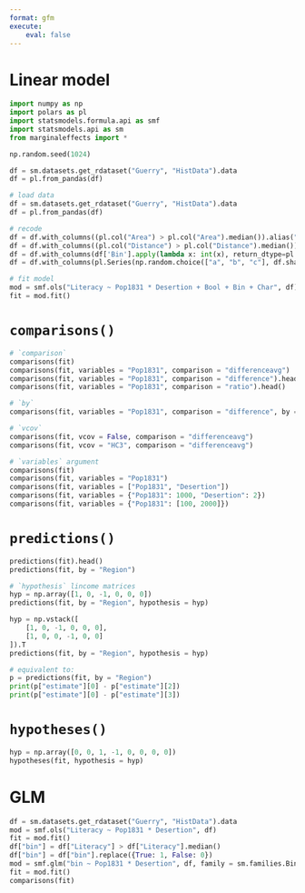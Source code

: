 ```yaml
---
format: gfm
execute:
    eval: false
---
```


# Linear model

```python
import numpy as np
import polars as pl
import statsmodels.formula.api as smf
import statsmodels.api as sm
from marginaleffects import *

np.random.seed(1024)

df = sm.datasets.get_rdataset("Guerry", "HistData").data
df = pl.from_pandas(df)

# load data
df = sm.datasets.get_rdataset("Guerry", "HistData").data
df = pl.from_pandas(df)

# recode
df = df.with_columns((pl.col("Area") > pl.col("Area").median()).alias("Bool"))
df = df.with_columns((pl.col("Distance") > pl.col("Distance").median()).alias("Bin"))
df = df.with_columns(df['Bin'].apply(lambda x: int(x), return_dtype=pl.Int32).alias('Bin'))
df = df.with_columns(pl.Series(np.random.choice(["a", "b", "c"], df.shape[0])).alias("Char"))

# fit model
mod = smf.ols("Literacy ~ Pop1831 * Desertion + Bool + Bin + Char", df)
fit = mod.fit()
```

# `comparisons()`

```python
# `comparison`
comparisons(fit)
comparisons(fit, variables = "Pop1831", comparison = "differenceavg")
comparisons(fit, variables = "Pop1831", comparison = "difference").head()
comparisons(fit, variables = "Pop1831", comparison = "ratio").head()

# `by`
comparisons(fit, variables = "Pop1831", comparison = "difference", by = "Region")

# `vcov`
comparisons(fit, vcov = False, comparison = "differenceavg")
comparisons(fit, vcov = "HC3", comparison = "differenceavg")

# `variables` argument
comparisons(fit)
comparisons(fit, variables = "Pop1831")
comparisons(fit, variables = ["Pop1831", "Desertion"])
comparisons(fit, variables = {"Pop1831": 1000, "Desertion": 2})
comparisons(fit, variables = {"Pop1831": [100, 2000]})
```

# `predictions()` 

```python
predictions(fit).head()
predictions(fit, by = "Region")

# `hypothesis` lincome matrices
hyp = np.array([1, 0, -1, 0, 0, 0])
predictions(fit, by = "Region", hypothesis = hyp)

hyp = np.vstack([
    [1, 0, -1, 0, 0, 0],
    [1, 0, 0, -1, 0, 0]
]).T
predictions(fit, by = "Region", hypothesis = hyp)

# equivalent to:
p = predictions(fit, by = "Region")
print(p["estimate"][0] - p["estimate"][2])
print(p["estimate"][0] - p["estimate"][3])
```


# `hypotheses()`

```python
hyp = np.array([0, 0, 1, -1, 0, 0, 0, 0])
hypotheses(fit, hypothesis = hyp)
```

# GLM

```python
df = sm.datasets.get_rdataset("Guerry", "HistData").data
mod = smf.ols("Literacy ~ Pop1831 * Desertion", df)
fit = mod.fit()
df["bin"] = df["Literacy"] > df["Literacy"].median()
df["bin"] = df["bin"].replace({True: 1, False: 0})
mod = smf.glm("bin ~ Pop1831 * Desertion", df, family = sm.families.Binomial())
fit = mod.fit()
comparisons(fit)
```